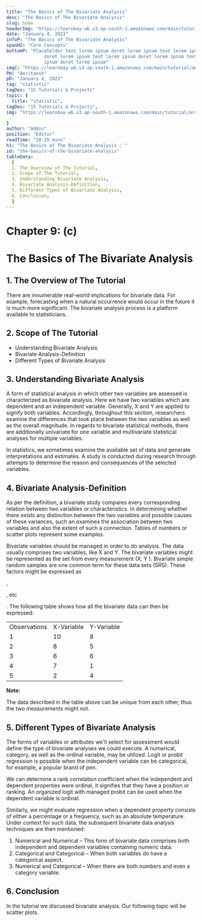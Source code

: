 ```yaml
---
title: "The Basics of The Bivariate Analysis"
desc: "The Basics of The Bivariate Analysis"
slug: home
headerImg: "https://learnbay-wb.s3.ap-south-1.amazonaws.com/main/tutorial/python.png"
date: "January 4, 2023"
infoP: "The Basics of The Bivariate Analysis"
spanH2: "Core Concepts"
bottomP: "Placeholder text lorem ipsum doret lorem ipsum text lorem ipsum
              doret lorem ipsum text lorem ipsum doret lorem ipsum text lorem
              ipsum doret lorem ipsum"
imgC: "https://learnbay-wb.s3.ap-south-1.amazonaws.com/main/tutorial/amritansh.png"
PH: "Amritansh"
pD: "January 4, 2023"
tag: "statistic"
tagDes: "15 Tutorials & Projects"
topic: {
  title: "statistic",
tagDes: "15 Tutorials & Projects",
img: "https://learnbay-wb.s3.ap-south-1.amazonaws.com/main/tutorial/arrow.png"

}
author: "Admin"
position: "Editor"
readTime: "20-25 mins"
h1: "The Basics of The Bivariate Analysis : "
id: "the-basics-of-the-bivariate-analysis"
tableData:
  [
  1. The Overview of The Tutorial, 
  2. Scope of The Tutorial,  
  3. Understanding Bivariate Analysis,  
  4. Bivariate Analysis-Definition,
  5. Different Types of Bivariate Analysis,
  6. Conclusion,
  ]
---
```


# **Chapter 9: (c)**


# **The Basics of The Bivariate Analysis**


## 1. The Overview of The Tutorial

There are innumerable real-world implications for bivariate data. For example, forecasting when a natural occurrence would occur in the future it is much more significant. The bivariate analysis process is a platform available to statisticians.


## 2. Scope of The Tutorial



* Understanding Bivariate Analysis
* Bivariate Analysis-Definition 
* Different Types of Bivariate Analysis


## 3. Understanding Bivariate Analysis

A form of statistical analysis in which other two variables are assessed is characterized as bivariate analysis. Here we have two variables which are dependent and an independent variable. Generally, X and Y are applied to signify both variables. Accordingly, throughout this section, researchers examine the differences that took place between the two variables as well as the overall magnitude. In regards to bivariate statistical methods, there are additionally univariate for one variable and multivariate statistical analyses for multiple variables.

In statistics, we sometimes examine the available set of data and generate interpretations and estimates. A study is conducted during research through attempts to determine the reason and consequences of the selected variables.


## 4. Bivariate Analysis-Definition 

As per the definition, a bivariate study compares every corresponding relation between two variables or characteristics. In determining whether there exists any distinction between the two variables and possible causes of these variances, such an examines the association between two variables and also the extent of such a connection. Tables of numbers or scatter plots represent some examples.

Bivariate variables should be managed in order to do analysis. The data usually comprises two variables, like X and Y. The bivariate variables might be represented as the set from every measurement (X, Y ). Bivariate simple random samples are one common term for these data sets (SRS). These factors might be expressed as 

, 

, etc 

. The following table shows how all the bivariate data can then be expressed:


<table>
  <tr>
   <td>Observations
   </td>
   <td>X-Variable
   </td>
   <td>Y-Variable
   </td>
  </tr>
  <tr>
   <td>1
   </td>
   <td>10
   </td>
   <td>8
   </td>
  </tr>
  <tr>
   <td>2
   </td>
   <td>8
   </td>
   <td>5
   </td>
  </tr>
  <tr>
   <td>3
   </td>
   <td>6
   </td>
   <td>6
   </td>
  </tr>
  <tr>
   <td>4
   </td>
   <td>7
   </td>
   <td>1
   </td>
  </tr>
  <tr>
   <td>5
   </td>
   <td>2
   </td>
   <td>4
   </td>
  </tr>
</table>



**Note:**

The data described in the table above can be unique from each other, thus the two measurements might not.


## 5. Different Types of Bivariate Analysis

The forms of variables or attributes we'll select for assessment would define the type of bivariate analyses we could execute. A numerical, category, as well as the ordinal variable, may be utilized. Logit or probit regression is possible when the independent variable can be categorical, for example, a popular brand of pen.

We can determine a rank correlation coefficient when the independent and dependent properties were ordinal, it signifies that they have a position or ranking. An organized logit with managed probit can be used when the dependent variable is ordinal.

Similarly, we might evaluate regression when a dependent property consists of either a percentage or a frequency, such as an absolute temperature. Under context for such data, the subsequent bivariate data analysis techniques are then mentioned:



1. Numerical and Numerical – This form of bivariate data comprises both independent and dependent variables containing numeric data.
2. Categorical and Categorical – When both variables do have a categorical aspect.
3. Numerical and Categorical – When there are both numbers and even a category variable.


## 6. Conclusion

In the tutorial we discussed bivariate analysis. Our following topic will be scatter plots.